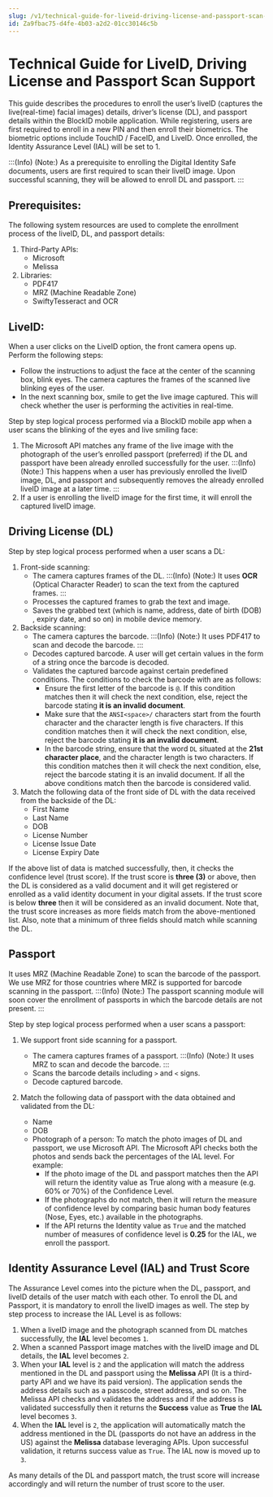 ```yaml
---
slug: /v1/technical-guide-for-liveid-driving-license-and-passport-scan-support
id: Za9fbac75-d4fe-4b03-a2d2-01cc30146c5b
---
```

# Technical Guide for LiveID, Driving License and Passport Scan Support 
This guide describes the procedures to enroll the user’s liveID (captures the live(real-time) facial images) details, driver’s license (DL), and passport details within the BlockID mobile application. While registering, users are first required to enroll in a new PIN and then enroll their biometrics. The biometric options include TouchID / FaceID, and LiveID. Once enrolled, the Identity Assurance Level (IAL) will be set to 1.

:::(Info) (Note:)
As a prerequisite to enrolling the Digital Identity Safe documents, users are first required to scan their liveID image. Upon successful scanning, they will be allowed to enroll DL and passport.
:::

## Prerequisites:

The following system resources are used to complete the enrollment process of the liveID, DL, and passport details:

1. Third-Party APIs:
    * Microsoft
    * Melissa
2. Libraries:
    * PDF417
    * MRZ (Machine Readable Zone)
    * SwiftyTesseract and OCR

## LiveID:

When a user clicks on the LiveID option, the front camera opens up. Perform the following steps:

* Follow the instructions to adjust the face at the center of the scanning box, blink eyes. The camera captures the frames of the scanned live blinking eyes of the user. 
* In the next scanning box, smile to get the live image captured. This will check whether the user is performing the activities in real-time.

Step by step logical process performed via a BlockID mobile app when a user scans the blinking of the eyes and live smiling face:

1. The Microsoft API matches any frame of the live image with the photograph of the user’s enrolled passport (preferred) if the DL and passport have been already enrolled successfully for the user.
    :::(Info) (Note:)
    This happens when a user has previously enrolled the liveID image, DL, and passport and subsequently removes the already enrolled liveID image at a later time.
    :::
2. If a user is enrolling the liveID image for the first time, it will enroll the captured liveID image.

## Driving License (DL)

Step by step logical process performed when a user scans a DL:
1. Front-side scanning:
    * The camera captures frames of the DL. 
        :::(Info) (Note:)
         It uses **OCR** (Optical Character Reader) to scan the text from the captured frames.
        :::
    * Processes the captured frames to grab the text and image.
    * Saves the grabbed text (which is name, address, date of birth (DOB) , expiry date, and so on) in mobile device memory.
2. Backside scanning:
    * The camera captures the barcode.
         :::(Info) (Note:)
         It uses PDF417 to scan and decode the barcode.
        :::
    * Decodes captured barcode. A user will get certain values in the form of a string once the barcode is decoded.
    * Validates the captured barcode against certain predefined conditions. The conditions to check the barcode with are as follows:
        * Ensure the first letter of the barcode is `@`. If this condition matches then it will check the next condition, else, reject the barcode stating **it is an invalid document**.
        * Make sure that the `ANSI<space>/` characters start from the fourth character and the character length is five characters. If this condition matches then it will check the next condition, else, reject the barcode stating **it is an invalid document**.
        * In the barcode string, ensure that the word `DL` situated at the **21st character place**, and the character length is two characters. If this condition matches then it will check the next condition, else, reject the barcode stating it is an invalid document.
If all the above conditions match then the barcode is considered valid.
3. Match the following data of the front side of DL with the data received from the backside of the DL:
    * First Name
    * Last Name
    * DOB
    * License Number
    * License Issue Date
    * License Expiry Date

If the above list of data is matched successfully, then, it checks the confidence level (trust score). If the trust score is **three (3)** or above, then the DL is considered as a valid document and it will get registered or enrolled as a valid identity document in your digital assets. If the trust score is below **three** then it will be considered as an invalid document. Note that, the trust score increases as more fields match from the above-mentioned list. Also, note that a minimum of three fields should match while scanning the DL.

## Passport
It uses MRZ (Machine Readable Zone) to scan the barcode of the passport. We use MRZ for those countries where MRZ is supported for barcode scanning in the passport.
 :::(Info) (Note:)
The passport scanning module will soon cover the enrollment of passports in which the barcode details are not present.
 :::

Step by step logical process performed when a user scans a passport:
1. We support front side scanning for a passport.
    * The camera captures frames of a passport.
         :::(Info) (Note:)
      It uses MRZ to scan and decode the barcode.
         :::
    * Scans the barcode details including `>` and `<` signs. 
    * Decode captured barcode.

2. Match the following data of passport with the data obtained and validated from the DL:
    * Name
    * DOB
    * Photograph of a person: To match the photo images of DL and passport, we use Microsoft API. The Microsoft API checks both the photos and sends back the percentages of the IAL level. For example:
        * If the photo image of the DL and passport matches then the API will return the identity value as True along with a measure (e.g. 60% or 70%) of the Confidence Level. 
        * If the photographs do not match, then it will return the measure of confidence level by comparing basic human body features (Nose, Eyes, etc.) available in the photographs. 
        * If the API returns the Identity value as `True` and the matched number of measures of confidence level is **0.25** for the IAL, we enroll the passport.

## Identity Assurance Level (IAL) and Trust Score
The Assurance Level comes into the picture when the DL, passport, and liveID details of the user match with each other. To enroll the DL and Passport, it is mandatory to enroll the liveID images as well.
The step by step process to increase the IAL Level is as follows:

1. When a liveID image and the photograph scanned from DL matches successfully, the **IAL** level becomes `1`. 
2. When a scanned Passport image matches with the liveID image and DL details, the **IAL** level becomes `2`. 
3. When your **IAL** level is `2` and the application will match the address mentioned in the DL and passport using the **Melissa** API (It is a third-party API and we have its paid version). The application sends the address details such as a passcode, street address, and so on. The Melissa API checks and validates the address and if the address is validated successfully then it returns the **Success** value as **True** the **IAL** level becomes `3`.
4. When the **IAL** level is `2`, the application will automatically match the address mentioned in the DL (passports do not have an address in the US) against the **Melissa** database leveraging APIs. Upon successful validation, it returns success value as `True`. The IAL now is moved up to `3`.

As many details of the DL and passport match, the trust score will increase accordingly and will return the number of trust score to the user.
